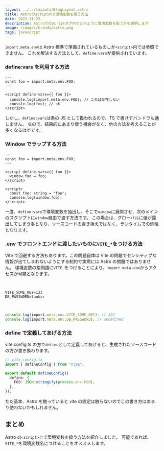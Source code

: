 ```yaml
---
layout: ../../layouts/BlogLayout.astro
title: Astroのscript内で環境変数を扱う方法
date: 2022-11-23
description: AstroでのScriptタグ内でどのように環境変数を扱うかを説明します
image: /images/brands/astro.png
tags: javascript
---
```


`import.meta.env`は Astro 標準で準備されているものしか`<script>`内では参照できません。
これを解決する方法として、`define:vars`が提供されています。

### define:vars を利用する方法

```astro
---
const foo = import.meta.env.FOO;
---

<script define:vars={{ foo }}>
  console.log(import.meta.env.FOO); // これは存在しない
  console.log(foo); // ok
</script>
```

しかし、`define:vars`は素の JS として扱われるので、TS で書けずバンドラも通しません。
なので、結果的にあまり使う機会がなく、他の方法を考えることが多くなるはずです。

### Window でラップする方法

```astro
---
const foo = import.meta.env.FOO;
---

<script define:vars={{ foo }}>
  window.foo = foo;
</script>

<script>
  const foo: string = "foo";
  console.log(window.foo);
</script>
```

一度、`define:vars`で環境変数を抽出し、そこで`window`に展開させ、次のメインのスクリプトに`window`経由で渡す方法です。
この場合は、グローバルに値が露出してしまう事となり、ソースコードの書き換えではなく、ランタイムでの処理となります。

### .env でフロントエンドに渡したいものに`VITE_*`をつける方法

Vite で回避する方法もあります。この問題自体は Vite の問題でセンシティブな情報が出てしまわないようにする制約で実際には Astro の問題ではありません。
環境変数の接頭語に`VITE_`をつけることにより、`import.meta.env`からアクセスが可能となります。

<br />

```
VITE_SOME_KEY=123
DB_PASSWORD=foobar
```

<br />

```ts
console.log(import.meta.env.VITE_SOME_KEY); // 123
console.log(import.meta.env.DB_PASSWORD); // undefined
```

### define で定義してあげる方法

vite.config.ts の方で`define`として定義してあげると、生成されたソースコードの方が書き換わります。

```ts
// vite.config.ts
import { defineConfig } from "vite";

export default defineConfig({
  define: {
    FOO: JSON.stringify(process.env.FOO),
  },
});
```

ただ基本、Astro を触っていると vite の設定は触らないのでこの書き方はあまり使わないかもしれません。

## まとめ

Astro の`<script>`上で環境変数を扱う方法を紹介しました。
可能であれば、`VITE_*`を環境変数名につけることをオススメします。
